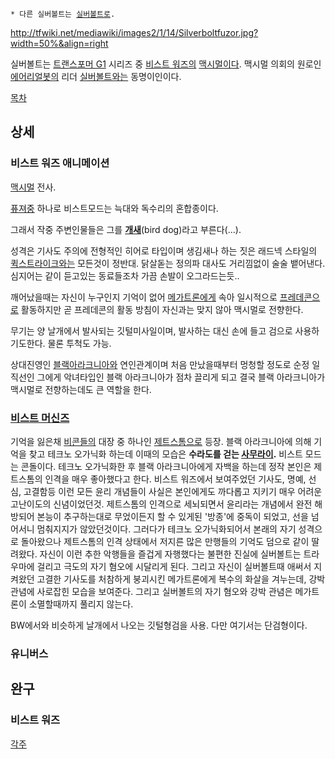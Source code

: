  * 다른 실버볼트는 [[실버볼트]]로.

http://tfwiki.net/mediawiki/images2/1/14/Silverboltfuzor.jpg?width=50%&align=right

실버볼트는 [[트랜스포머 G1]] 시리즈 중 [[비스트 워즈]]의 [[맥시멀]]이다. 맥시멀 의회의 원로인 [[에어리얼봇]]의 리더 [[실버볼트(G1)|실버볼트]]와는 동명이인이다.

[[목차]]

== 상세 ==
=== 비스트 워즈 애니메이션 ===
[[맥시멀]] 전사.

[[퓨져]]중 하나로 비스트모드는 늑대와 독수리의 혼합종이다.

그래서 작중 주변인물들은 그를 '''[[개새]]'''(bird dog)라고 부른다(…).

성격은 기사도 주의에 전형적인 히어로 타입이며 생김새나 하는 짓은 래드넥 스타일의 [[퀵스트라이크]]와는 모든것이 정반대. 닭살돋는 정의파 대사도 거리낌없이 술술 뱉어낸다. 심지어는 같이 듣고있는 동료들조차 가끔 손발이 오그라드는듯..

깨어났을때는 자신이 누구인지 기억이 없어 [[메가트론(BW)|메가트론]]에게 속아 일시적으로 [[프레데콘(BW)|프레데콘]]으로 활동하지만 곧 프레데콘의 활동 방침이 자신과는 맞지 않아 맥시멀로 전향한다.

무기는 양 날개에서 발사되는 깃털미사일이며, 발사하는 대신 손에 들고 검으로 사용하기도한다. 물론 투척도 가능.

상대진영인 [[블랙아라크니아(BW)|블랙아라크니아]]와 연인관계이며 처음 만났을때부터 멍청할 정도로 순정 일직선인 그에게 악녀타입인 블랙 아라크니아가 점차 끌리게 되고 결국 블랙 아라크니아가 맥시멀로 전향하는데도 큰 역할을 한다.

=== [[비스트 머신즈]] ===
기억을 잃은채 [[비콘(BM)|비콘]]들의 대장 중 하나인 [[제트스톰(BM)|제트스톰]]으로 등장. 블랙 아라크니아에 의해 기억을 찾고 테크노 오가닉화 하는데 이때의 모습은 '''수라도를 걷는 [[사무라이]].''' 비스트 모드는 콘돌이다. 테크노 오가닉화한 후 블랙 아라크니아에게 자백을 하는데 정작 본인은 제트스톰의 인격을 매우 좋아했다고 한다. 비스트 워즈에서 보여주었던 기사도, 명예, 선심, 고결함등 이런 모든 윤리 개념들이 사실은 본인에게도 까다롭고 지키기 매우 어려운 고난이도의 신념이었던것. 제트스톰의 인격으로 세뇌되면서 윤리라는 개념에서 완전 해방되어 본능이 추구하는대로 무었이든지 할 수 있게된 '방종'에 중독이 되었고, 선을 넘어서니 멈춰지지가 않았던것이다. 그러다가 테크노 오가닉화되어서 본래의 자기 성격으로 돌아왔으나 제트스톰의 인격 상태에서 저지른 많은 만행들의 기억도 덤으로 같이 딸려왔다. 자신이 이런 추한 악행들을 즐겁게 자행했다는 불편한 진실에 실버볼트는 트라우마에 걸리고 극도의 자기 혐오에 시달리게 된다. 그리고 자신이 실버볼트때 애써서 지켜왔던 고결한 기사도를 처참하게 붕괴시킨 메가트론에게 복수의 화살을 겨누는데, 강박 관념에 사로잡힌 모습을 보여준다. 그리고 실버볼트의 자기 혐오와 강박 관념은 메가트론이 소멸할때까지 풀리지 않는다.

BW에서와 비슷하게 날개에서 나오는 깃털형검을 사용. 다만 여기서는 단검형이다.

=== 유니버스 ===

== 완구 ==
=== 비스트 워즈 ===

[[각주]]
